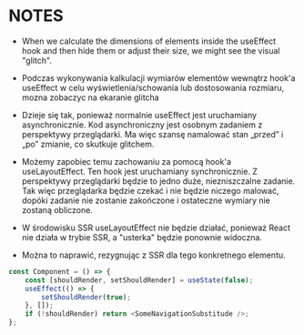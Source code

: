 # NOTES

- When we calculate the dimensions of elements inside the useEffect hook and then hide them or adjust their size, we
  might see the visual "glitch".

- Podczas wykonywania kalkulacji wymiarów elementów wewnątrz hook'a useEffect w celu wyświetlenia/schowania lub dostosowania rozmiaru, mozna zobaczyc na ekaranie glitcha
- Dzieje się tak, ponieważ normalnie useEffect jest uruchamiany asynchronicznie. Kod asynchroniczny jest osobnym zadaniem z perspektywy przeglądarki. Ma więc szansę namalować stan „przed” i „po” zmianie, co skutkuje glitchem.
- Możemy zapobiec temu zachowaniu za pomocą hook'a useLayoutEffect. Ten hook jest uruchamiany synchronicznie. Z perspektywy przeglądarki będzie to jedno duże, niezniszczalne zadanie. Tak więc przeglądarka będzie czekać i nie będzie niczego malować, dopóki zadanie nie zostanie zakończone i ostateczne wymiary nie zostaną obliczone.
- W środowisku SSR useLayoutEffect nie będzie działać, ponieważ React nie działa w trybie SSR, a "usterka" będzie ponownie widoczna.
- Można to naprawić, rezygnując z SSR dla tego konkretnego elementu.

```js
const Component = () => {
	const [shouldRender, setShouldRender] = useState(false);
	useEffect(() => {
		setShouldRender(true);
	}, []);
	if (!shouldRender) return <SomeNavigationSubstitude />;
};
```
